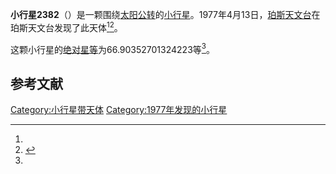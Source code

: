 {{Infobox planet
| bgcolour = #FFFFC0
| name = 2382 Nonie
| symbol = 
| image = 
| caption = 
| discovery = yes
| discovery_ref = 
| discoverer = [[珀斯天文台|珀斯天文台]]
| discovery_site = [[珀斯天文台|珀斯天文台]] 
| discovered = 1977年4月13日
| designations = yes
| mp_name = 
| named_after = 
| alt_names = 1977 GA/ 1979 YT
| mp_category = [[主带小行星|主带小行星]]
| orbit_ref = <ref name="a">[http://ssd.jpl.nasa.gov/sbdb.cgi?sstr=2382 2382 Nonie] {{Wayback|url=http://ssd.jpl.nasa.gov/sbdb.cgi?sstr=2382 |date=20200820020609 }}，小行星數據庫瀏覽器（JPL Small-Body Database Browser）－[[美国国家航空航天局|美国国家航空航天局]]喷气推进实验室</ref>
| epoch = 2456400.5 (2013年4月18日更新)
| aphelion = {{convert|3.671707756016453|AU|km|3|abbr=on|lk=out}}
| perihelion = {{convert|1.847659576522126|AU|km|3|abbr=on}}
| semimajor = {{convert|2.759683666269289|AU|km|3|abbr=on}}
| eccentricity = 0.330481388
| period = 1674.508597 [[日|日]]<br />4.58[[儒略年|儒略年]]
| avg_speed = 
| inclination = 30.98379569860505
| asc_node = 246.0388917747351
| mean_anomaly = 
| arg_peri = 66.90352701324223
| satellites = 
| physical_characteristics = yes
| dimensions = 
| mass = 
| density = 
| surface_grav = 
| escape_velocity = 
| sidereal_day = 
| axial_tilt = 
| pole_ecliptic_lat = 
| pole_ecliptic_lon = 
| albedo = 
| temperatures= 
| temp_name1 = 
| mean_temp_1 = 
| max_temp_1 = 
| temp_name2 = 
| max_temp_2 = 
| spectral_type = 
| abs_magnitude = 66.90352701324223
}}

'''小行星2382'''（{{lang-en|2382 Nonie}}）是一颗围绕[[太阳|太阳]][[公转|公转]]的[[小行星|小行星]]。1977年4月13日，[[珀斯天文台|珀斯天文台]]在珀斯天文台发现了此天体<ref name="a" /><ref>{{cite news|title=小行星列表|url=http://cfa-www.harvard.edu/iau/lists/NumberedMPs.txt|accessdate=2013-07-08|newspaper=哈佛大学|archive-date=2008-05-17|archive-url=https://web.archive.org/web/20080517010638/http://cfa-www.harvard.edu/iau/lists/NumberedMPs.txt|dead-url=no}}</ref>。

这颗小行星的[[绝对星等|绝对星等]]为66.90352701324223等<ref name="a" />。

==参考文献==
{{reflist}}
{{Minor Planet Number|[[小行星2381|小行星2381]]|[[小行星2383|小行星2383]]}}

{{小天体}}

[[Category:小行星带天体|Category:小行星带天体]]
[[Category:1977年发现的小行星|Category:1977年发现的小行星]]

{{asteroid-stub}}